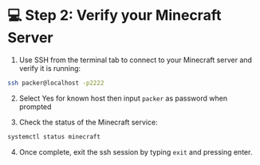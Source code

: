 # 💻 Step 2: Verify your Minecraft Server
1. Use SSH from the terminal tab to connect to your Minecraft server and verify it is running:

```bash
ssh packer@localhost -p2222 
``` 
2. Select Yes for known host then input `packer` as password when prompted

3. Check the status of the Minecraft service:

```bash
systemctl status minecraft
```
4. Once complete, exit the ssh session by typing `exit` and pressing enter.



